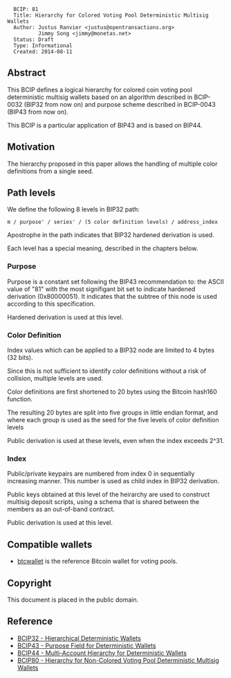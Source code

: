 <pre>
  BCIP: 81
  Title: Hierarchy for Colored Voting Pool Deterministic Multisig Wallets
  Author: Justus Ranvier <justus@opentransactions.org>
          Jimmy Song <jimmy@monetas.net>
  Status: Draft
  Type: Informational
  Created: 2014-08-11
</pre>

==Abstract==

This BCIP defines a logical hierarchy for colored coin voting pool deterministic multisig wallets based on an algorithm described in BCIP-0032 (BIP32 from now on) and purpose scheme described in BCIP-0043 (BIP43 from now on).

This BCIP is a particular application of BIP43 and is based on BIP44.

==Motivation==

The hierarchy proposed in this paper allows the handling of multiple color definitions from a single seed.

==Path levels==

We define the following 8 levels in BIP32 path:

<pre>
m / purpose' / series' / (5 color definition levels) / address_index
</pre>

Apostrophe in the path indicates that BIP32 hardened derivation is used.

Each level has a special meaning, described in the chapters below.

===Purpose===

Purpose is a constant set following the BIP43 recommendation to: the ASCII value of "81" with the most signifigant bit set to indicate hardened derivation (0x80000051). It indicates that the subtree of this node is used according to this specification.

Hardened derivation is used at this level.

===Color Definition===

Index values which can be applied to a BIP32 node are limited to 4 bytes (32 bits).

Since this is not sufficient to identify color definitions without a risk of collision, multiple levels are used.

Color definitions are first shortened to 20 bytes using the Bitcoin hash160 function.

The resulting 20 bytes are split into five groups in little endian format, and where each group is used as the seed for the five levels of color definition levels

Public derivation is used at these levels, even when the index exceeds 2^31.

===Index===

Public/private keypairs are numbered from index 0 in sequentially increasing manner. This number is used as child index in BIP32 derivation.

Public keys obtained at this level of the heirarchy are used to construct multisig deposit scripts, using a schema that is shared between the members as an out-of-band contract.

Public derivation is used at this level.

==Compatible wallets==

* [[https://github.com/btcsuite/btcwallet|btcwallet]] is the reference Bitcoin wallet for voting pools.

==Copyright==

This document is placed in the public domain.

==Reference==

* [[bcip-0032.mediawiki|BCIP32 - Hierarchical Deterministic Wallets]]
* [[bcip-0043.mediawiki|BCIP43 - Purpose Field for Deterministic Wallets]]
* [[bcip-0044.mediawiki|BCIP44 - Multi-Account Hierarchy for Deterministic Wallets]]
* [[bcip-0080.mediawiki|BCIP80 - Hierarchy for Non-Colored Voting Pool Deterministic Multisig Wallets]]
